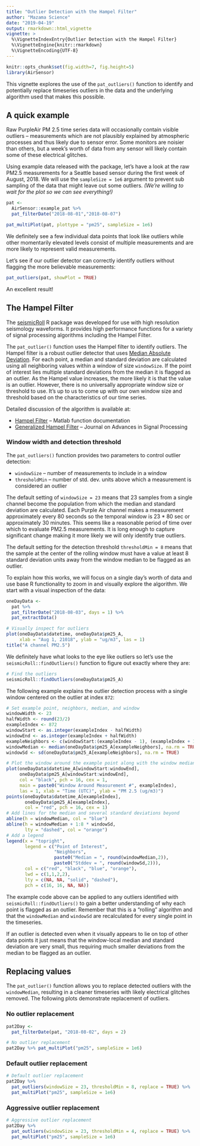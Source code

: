```yaml
---
title: "Outlier Detection with the Hampel Filter"
author: "Mazama Science"
date: "2019-04-19"
output: rmarkdown::html_vignette
vignette: >
  %\VignetteIndexEntry{Outlier Detection with the Hampel Filter}
  %\VignetteEngine{knitr::rmarkdown}
  %\VignetteEncoding{UTF-8}
---
```


```r
knitr::opts_chunk$set(fig.width=7, fig.height=5)
library(AirSensor)
```

This vignette explores the use of the `pat_outliers()` function to identify and
potentially replace timeseries outliers in the data and the underlying algorithm
used that makes this possible.

## A quick example

Raw PurpleAir PM 2.5 time series data will occasionally contain visible outliers
-- measurements which are not plausibly explained by atmospheric processes and 
thus likely due to sensor error. Some monitors are noisier than others, but a 
week's worth of data from any sensor will likely contain some of these 
electrical glitches.

Using example data released with the package, let's have a look at the raw PM2.5
measurements for a Seattle based sensor during the first week of August, 2018. 
We will use the `sampleSize = 1e6` argument to prevent sub sampling of the data 
that might leave out some outliers.
*(We're willing to wait for the plot so we can see everything!)*

```r
pat <- 
  AirSensor::example_pat %>%
  pat_filterDate("2018-08-01","2018-08-07")

pat_multiPlot(pat, plottype = "pm25", sampleSize = 1e6)
```

We definitely see a few individual data points that look like outliers while 
other momentarily elevated levels consist of multiple measurements and are more 
likely to represent valid measurements.

Let's see if our outlier detector can correctly identify outliers without 
flagging the more believable measurements:

```r
pat_outliers(pat, showPlot = TRUE)
```

An excellent result!

## The Hampel Filter


The [seismicRoll](https://cran.r-project.org/web/packages/seismicRoll/index.html)
R package was developed for use with high resolution seismology waveforms. 
It provides high performance functions for a variety of signal processing 
algorithms including the Hampel Filter.

The `pat_outlier()` function uses the Hampel filter to identify 
outliers. The Hampel filter is a robust outlier detector that uses 
[Median Absolute Deviation](https://en.wikipedia.org/wiki/Median_absolute_deviation). 
For each point, a median and standard deviation are calculated 
using all neighboring values within a window of size `windowSize`. If the point 
of interest lies multiple standard deviations from the median it is flagged as 
an outlier. As the 
Hampel value increases, the more likely it is that the value is an outlier. 
However, there is no universally appropriate window size or threshold to use. 
It's up to us to come up with our own window size and threshold based on the 
characteristics of our time series.

Detailed discussion of the algorithm is available at:

* [Hampel Filter](https://www.mathworks.com/help/dsp/ref/hampelfilter.html)
-- Matlab function documentation
* [Generalized Hampel Filter](https://link.springer.com/article/10.1186/s13634-016-0383-6)
-- Journal on Advances in Signal Processing

### Window width and detection threshold

The `pat_outliers()` function provides two parameters to control outlier
detection:

* `windowSize` -- number of measurements to include in a window
* `thresholdMin` -- number of std. dev. units above which a measurement is
considered an outlier

The default setting of `windowSize = 23` means that 23 samples
from a single channel become the population from which the median and standard
deviation are calculated. Each Purple Air channel makes a measurement
approximately every 80 seconds so the temporal window is 23 * 80 sec or
approximately 30 minutes. This seems like a reasonable period of time over
which to evaluate PM2.5 measurements. It is long enough to capture significant
change making it more likely we will only identify true outliers.

The default setting for the detection threshold `thresholdMin = 8` means that
the sample at the center of the rolling window must have a value at least
8 standard deviation units away from the window median to be flagged as an
outlier.

To explain how this works, we will focus on a single day's worth of data and use 
base R functionality to zoom in and visually explore the algorithm. We start
with a visual inspection of the data:

```r
oneDayData <- 
  pat %>% 
  pat_filterDate("2018-08-03", days = 1) %>%
  pat_extractData()

# Visually inspect for outliers
plot(oneDayData$datetime, oneDayData$pm25_A, 
     xlab = "Aug 1, 21018", ylab = "ug/m3", las = 1)
title("A channel PM2.5")
```

We definitely have what looks to the eye like outliers so let's use the
`seismicRoll::findOutliers()` function to figure out exactly where they are:

```r
# Find the outliers
seismicRoll::findOutliers(oneDayData$pm25_A)
```

The following example explains the outlier detection process with
a single window centered on the outlier at index `872`:

```r
# Set example point, neighbors, median, and window
windowWidth <- 23
halfWidth <- round(23/2)
exampleIndex <- 872
windowStart <- as.integer(exampleIndex - halfWidth)
windowEnd <- as.integer(exampleIndex + halfWidth)
exampleNeighbors <- c(windowStart:(exampleIndex - 1), (exampleIndex + 1):windowEnd)
windowMedian <- median(oneDayData$pm25_A[exampleNeighbors], na.rm = TRUE)
windowSd <- sd(oneDayData$pm25_A[exampleNeighbors], na.rm = TRUE)

# Plot the window around the example point along with the window median
plot(oneDayData$datetime_A[windowStart:windowEnd], 
     oneDayData$pm25_A[windowStart:windowEnd],
     col = "black", pch = 16, cex = 1,
     main = paste0("Window Around Measurement #", exampleIndex),
     las = 1, xlab = "Time (UTC)", ylab = "PM 2.5 (ug/m3)")
points(oneDayData$datetime_A[exampleIndex], 
       oneDayData$pm25_A[exampleIndex],
       col = "red", pch = 16, cex = 1)
# Add lines for the median and several standard deviations beyond
abline(h = windowMedian, col = "blue")
abline(h = windowMedian + 1:8 * windowSd, 
       lty = "dashed", col = "orange")
# Add a legend
legend(x = "topright",
       legend = c("Point of Interest", 
                  "Neighbors", 
                  paste0("Median = ", round(windowMedian,2)),
                  paste0("Stddev = ", round(windowSd,2))),
       col = c("red", "black", "blue", "orange"),
       lwd = c(1,1,2,2), 
       lty = c(NA, NA, "solid", "dashed"), 
       pch = c(16, 16, NA, NA))

```

The example code above can be applied to any outliers identified with
`seismicRoll::findOutliers()`
to gain a better understanding of why each point is flagged as an outlier.
Remember that this is a "rolling" algorithm and that the `windowMedian` and 
`windowSd` are recalculated for every single point in the timeseries.

If an outlier is detected even when it visually appears to lie on top of other
data points it just means that the window-local median and standard deviation 
are very small, thus requiring much smaller deviations from the median to be
flagged as an outlier.

## Replacing values

The `pat_outlier()` function allows you to replace detected outliers with the
`windowMedian`, resulting in a cleaner timeseries with likely electrical 
glitches removed. The following plots demonstrate replacement of outliers.

### No outlier replacement
```r
pat2Day <-
  pat_filterDate(pat, "2018-08-02", days = 2)

# No outlier replacement
pat2Day %>% pat_multiPlot("pm25", sampleSize = 1e6)
```

### Default outlier replacement
```r
# Default outlier replacement
pat2Day %>%
  pat_outliers(windowSize = 23, thresholdMin = 8, replace = TRUE) %>%
  pat_multiPlot("pm25", sampleSize = 1e6)
```

### Aggressive outlier replacement
```r
# Aggressive outlier replacement 
pat2Day %>%
  pat_outliers(windowSize = 23, thresholdMin = 4, replace = TRUE) %>%
  pat_multiPlot("pm25", sampleSize = 1e6)
```
